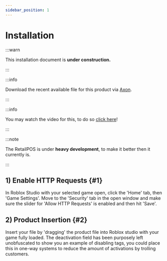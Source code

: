 ```yaml
---
sidebar_position: 1
---
```



# Installation

:::warn

This installation document is **under construction.**

:::

:::info

Download the recent available file for this product via [Axon](https://axon.whitehill.club).

:::

:::info

You may watch the video for this, to do so [click here](https://youtu.be/njmw1dZgn1g)!

:::

:::note

The RetailPOS is under **heavy development**, to make it better then it currently is.

:::


## 1) Enable HTTP Requests {#1}

In Roblox Studio with your selected game open, click the 'Home' tab, then 'Game Settings'. Move to the 'Security' tab in the open window and make sure the slider for 'Allow HTTP Requests' is enabled and then hit 'Save'.

## 2) Product Insertion {#2}

Insert your file by 'dragging' the product file into Roblox studio with your game fully loaded. The deactivation field has been purposely left unobfuscated to show you an example of disabling tags, you could place this in one-way systems to reduce the amount of activations by trolling customers.
